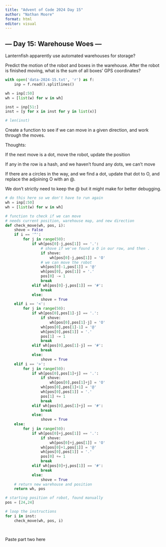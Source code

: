 ```yaml
---
title: "Advent of Code 2024 Day 15"
author: "Nathan Moore"
format: html
editor: visual
---
```


## --- Day 15: Warehouse Woes ---

Lanternfish apparently use automated warehouses for storage?

Predict the motion of the robot and boxes in the warehouse. After the robot is finished moving, what is the sum of all boxes' GPS coordinates?

```python

with open('data-2024-15.txt', 'r') as f:
    inp = f.read().splitlines()

wh = inp[:50]
wh = [list(w) for w in wh]

inst = inp[51:]
inst = [y for x in inst for y in list(x)]

# len(inst)
```

Create a function to see if we can move in a given direction, and work through the moves.

Thoughts:

If the next move is a dot, move the robot, update the position

If any in the row is a hash, and we haven't found any dots, we can't move

If there are a circles in the way, and we find a dot, update that dot to O, and replace the adjoining O with an @.

We don't strictly need to keep the @ but it might make for better debugging.

```python

# do this here so we don't have to run again
wh = inp[:50]
wh = [list(w) for w in wh]

# function to check if we can move
# needs current position, warehouse map, and new direction
def check_move(wh, pos, i): 
    shove = False
    if i == '^': 
        for j in range(50): 
            if wh[pos[0]-j,pos[1]] == '.':
                # shove if we've found a O in our row, and then .
                if shove: 
                    wh[pos[0]-j,pos[1]] = 'O'
                # we can move the robot
                wh[pos[0]-1,pos[1]] = '@'
                wh[pos[0], pos[1]] = '.'
                pos[0] -= 1
                break
            elif wh[pos[0]-j,pos[1]] == '#':
                break
            else: 
                shove = True
    elif i == '<': 
        for j in range(50): 
            if wh[pos[0],pos[1]-j] == '.':
                if shove: 
                    wh[pos[0],pos[1]-j] = 'O'
                wh[pos[0],pos[1]-1] = '@'
                wh[pos[0],pos[1]] = '.'
                pos[1] -= 1
                break
            elif wh[pos[0],pos[1]-j] == '#':
                break
            else: 
                shove = True
    elif i == '>': 
        for j in range(50): 
            if wh[pos[0],pos[1]+j] == '.':
                if shove: 
                    wh[pos[0],pos[1]+j] = 'O'
                wh[pos[0],pos[1]+1] = '@'
                wh[pos[0],pos[1]] = '.'
                pos[1] += 1
                break
            elif wh[pos[0],pos[1]+j] == '#':
                break
            else: 
                shove = True
    else: 
        for j in range(50): 
            if wh[pos[0]+j,pos[1]] == '.':
                if shove: 
                    wh[pos[0]+j,pos[1]] = 'O'
                wh[pos[0]+1,pos[1]] = '@'
                wh[pos[0],pos[1]] = '.'
                pos[0] += 1
                break
            elif wh[pos[0]+j,pos[1]] == '#':
                break
            else: 
                shove = True
    # return new warehouse and position
    return wh, pos

# starting position of robot, found manually
pos = [24,24]

# loop the instructions
for i in inst: 
    check_move(wh, pos, i)
    
    
```

Paste part two here
